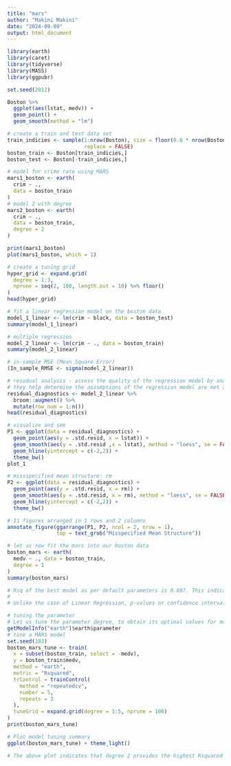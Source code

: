 ```yaml
---
title: "mars"
author: "Makini Makini"
date: "2024-09-09"
output: html_document
---
```


```r
library(earth)
library(caret)
library(tidyverse)
library(MASS)
library(ggpubr)
```

```r
set.seed(2012)

Boston %>% 
  ggplot(aes(lstat, medv)) +
  geom_point() +
  geom_smooth(method = "lm")

# create a train and test data set
train_indicies <- sample(1:nrow(Boston), size = floor(0.8 * nrow(Boston)),
                         replace = FALSE)
boston_train <- Boston[train_indicies,]
boston_test <- Boston[-train_indicies,]
```

```r
# model for crime rate using MARS
mars1_boston <- earth(
  crim ~ .,
  data = boston_train
)
# model 2 with degree 
mars2_boston <- earth(
  crim ~ .,
  data = boston_train,
  degree = 2
)

print(mars1_boston)
plot(mars1_boston, which = 1)

# create a tuning grid
hyper_grid <- expand.grid(
  degree = 1:3,
  nprune = seq(2, 100, length.out = 10) %>% floor()
)
head(hyper_grid)
```


```r
# fit a linear regression model on the boston data
model_1_linear <- lm(crim ~ black, data = boston_test)
summary(model_1_linear)

# multiple regression
model_2_linear <- lm(crim ~ ., data = boston_train)
summary(model_2_linear)

# in-sample MSE (Mean Square Error)
(In_sample_RMSE <- sigma(model_2_linear))

# resudual analysis - assess the quality of the regression model by analyzing the residuals (the diff btn the observed and the predicted values)
# they help determine the assumptions of the regression model are met and identify the problems with the model fit
residual_diagnostics <- model_2_linear %>% 
  broom::augment() %>% 
  mutate(row_num = 1:n())
head(residual_diagnostics)

# visualize and see
P1 <- ggplot(data = residual_diagnostics) +
  geom_point(aes(y = .std.resid, x = lstat)) +
  geom_smooth(aes(y = .std.resid ,x = lstat), method = "loess", se = FALSE) + 
  geom_hline(yintercept = c(-2,2)) + 
  theme_bw()
plot_1

# missspecified mean structure: rm
P2 <- ggplot(data = residual_diagnostics) +
  geom_point(aes(y = .std.resid, x = rm)) +
  geom_smooth(aes(y = .std.resid, x = rm), method = "loess", se = FALSE) + 
  geom_hline(yintercept = c(-2,2)) +
  theme_bw()

# 11 figures arranged in 1 rows and 2 columns
annotate_figure(ggarrange(P1, P2, ncol = 2, nrow = 1),
                top = text_grob("Misspecified Mean Structure"))
```

```r
# let us now fit the mars into our boston data
boston_mars <- earth(
  medv ~ ., data = boston_train,
  degree = 1
)
summary(boston_mars)

# Rsq of the best model as per default parameters is 0.887. This indicates that there has been an improvement in comparison to the linear model.
# 
# Unlike the case of Linear Regression, p-values or confidence intervals are not provided in the summary of MARS for the coefficients.

```

```r
# tuning the parameter
# Let us tune the parameter degree, to obtain its optimal values for modelling. For doing the same, I shall use the caret package. The parameter is optimized keeping Rsquared as the metric (the higher the better) using 5-fold Cross Validation repeated thrice.
getModelInfo("earth")$earth$parameter
# tune a MARS model
set.seed(103) 
boston_mars_tune <- train(
  x = subset(boston_train, select = -medv),
  y = boston_train$medv,
  method = "earth",
  metric = "Rsquared",
  trControl = trainControl(
    method = "repeatedcv",
    number = 5,
    repeats = 3
  ),
  tuneGrid = expand.grid(degree = 1:5, nprune = 100)
)
print(boston_mars_tune)

# Plot model tuning summary
ggplot(boston_mars_tune) + theme_light()

# The above plot indicates that degree 2 provides the highest Rsquared was obtained for degree equal to 2. Corresponding RMSE and MAE values are low as well.
```

